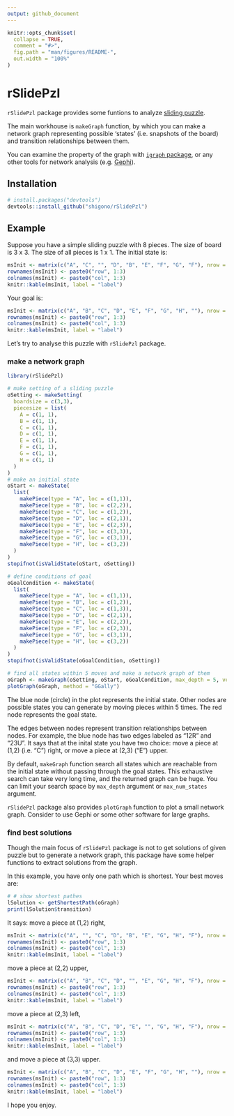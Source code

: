 ```yaml
---
output: github_document
---
```


<!-- README.md is generated from README.Rmd. Please edit that file -->

```r
knitr::opts_chunk$set(
  collapse = TRUE,
  comment = "#>",
  fig.path = "man/figures/README-",
  out.width = "100%"
)
```

# rSlidePzl

<!-- badges: start -->
<!-- badges: end -->

`rSlidePzl` package provides some funtions to analyze 
[sliding puzzle](https://en.wikipedia.org/wiki/Sliding_puzzle).

The main workhouse is `makeGraph` function, by which
you can make a network graph representing possible 'states' (i.e. snapshots of the board)
and transition relationships between them.

You can examine the property of the graph with [`igraph` package](https://igraph.org/r/), 
or any other tools for network analysis (e.g. [Gephi](https://gephi.org/)).

## Installation

``` r
# install.packages("devtools")
devtools::install_github("shigono/rSlidePzl")
```
## Example

Suppose you have a simple sliding puzzle with 8 pieces.
The size of board is 3 x 3. The size of all pieces is 1 x 1. 
The initial state is:
```r
msInit <- matrix(c("A", "C", "", "D", "B", "E", "F", "G", "F"), nrow = 3, byrow = T)
rownames(msInit) <- paste0("row", 1:3)
colnames(msInit) <- paste0("col", 1:3)
knitr::kable(msInit, label = "label")
```

Your goal is:
```r
msInit <- matrix(c("A", "B", "C", "D", "E", "F", "G", "H", ""), nrow = 3, byrow = T)
rownames(msInit) <- paste0("row", 1:3)
colnames(msInit) <- paste0("col", 1:3)
knitr::kable(msInit, label = "label")
```

Let's try to analyse this puzzle with `rSlidePzl` package.

### make a network graph

```r
library(rSlidePzl)

# make setting of a sliding puzzle
oSetting <- makeSetting(
  boardsize = c(3,3),
  piecesize = list(
    A = c(1, 1),
    B = c(1, 1),
    C = c(1, 1),
    D = c(1, 1),
    E = c(1, 1),
    F = c(1, 1),
    G = c(1, 1),
    H = c(1, 1)
  )
)
# make an initial state
oStart <- makeState(
  list(
    makePiece(type = "A", loc = c(1,1)),
    makePiece(type = "B", loc = c(2,2)),
    makePiece(type = "C", loc = c(1,2)),
    makePiece(type = "D", loc = c(2,1)),
    makePiece(type = "E", loc = c(2,3)),
    makePiece(type = "F", loc = c(3,3)),
    makePiece(type = "G", loc = c(3,1)),
    makePiece(type = "H", loc = c(3,2))
  )
)
stopifnot(isValidState(oStart, oSetting))

# define conditions of goal
oGoalCondition <- makeState(
  list(
    makePiece(type = "A", loc = c(1,1)),
    makePiece(type = "B", loc = c(1,2)),
    makePiece(type = "C", loc = c(1,3)),
    makePiece(type = "D", loc = c(2,1)),
    makePiece(type = "E", loc = c(2,2)),
    makePiece(type = "F", loc = c(2,3)),
    makePiece(type = "G", loc = c(3,1)),
    makePiece(type = "H", loc = c(3,2))
  )
)
stopifnot(isValidState(oGoalCondition, oSetting))

# find all states within 5 moves and make a network graph of them
oGraph <- makeGraph(oSetting, oStart, oGoalCondition, max_depth = 5, verbose = 0)
plotGraph(oGraph, method = "GGally")
```

The blue node (circle) in the plot represents the initial state. 
Other nodes are possible states you can generate by moving pieces within 5 times. 
The red node represents the goal state.

The edges between nodes represent transition relationships between nodes.
For example, the blue node has two edges labeled as "12R" and "23U".
It says that at the inital state you have two choice: move a piece at (1,2) (i.e. "C") right, 
or move a piece at (2,3) ("E") upper. 

By default, `makeGraph` function search all states which are reachable from the initial state 
without passing through the goal states. This exhaustive search can take very long time, 
and the returned graph can be huge. 
You can limit your search space by `max_depth` argument or `max_num_states` argument.

`rSlidePzl` package also provides `plotGraph` function to plot a small network graph.
Consider to use Gephi or some other software for large graphs.

### find best solutions

Though the main focus of `rSlidePzl` package is not to get solutions of given puzzle but to 
generate a network graph, 
this package have some helper functions to extract solutions from the graph.

In this example, you have only one path which is shortest.
Your best moves are:

```r
# # show shortest pathes
lSolution <- getShortestPath(oGraph)
print(lSolution$transition)
```

It says: move a piece at (1,2) right, 
```r
msInit <- matrix(c("A", "", "C", "D", "B", "E", "G", "H", "F"), nrow = 3, byrow = T)
rownames(msInit) <- paste0("row", 1:3)
colnames(msInit) <- paste0("col", 1:3)
knitr::kable(msInit, label = "label")
```

move a piece at (2,2) upper, 
```r
msInit <- matrix(c("A", "B", "C", "D", "", "E", "G", "H", "F"), nrow = 3, byrow = T)
rownames(msInit) <- paste0("row", 1:3)
colnames(msInit) <- paste0("col", 1:3)
knitr::kable(msInit, label = "label")
```

move a piece at (2,3) left, 
```r
msInit <- matrix(c("A", "B", "C", "D", "E", "", "G", "H", "F"), nrow = 3, byrow = T)
rownames(msInit) <- paste0("row", 1:3)
colnames(msInit) <- paste0("col", 1:3)
knitr::kable(msInit, label = "label")
```

and move a piece at (3,3) upper.
```r
msInit <- matrix(c("A", "B", "C", "D", "E", "F", "G", "H", ""), nrow = 3, byrow = T)
rownames(msInit) <- paste0("row", 1:3)
colnames(msInit) <- paste0("col", 1:3)
knitr::kable(msInit, label = "label")
```

I hope you enjoy.
